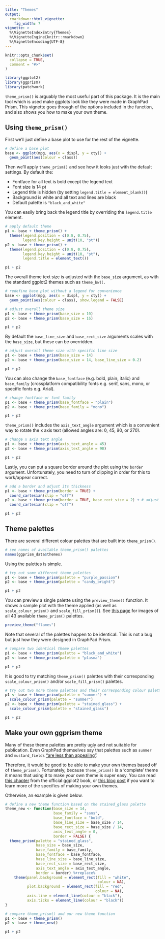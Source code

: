 ```yaml
---
title: "Themes"
output:
  rmarkdown::html_vignette:
    fig_width: 7
vignette: >
  %\VignetteIndexEntry{Themes}
  %\VignetteEngine{knitr::rmarkdown}
  %\VignetteEncoding{UTF-8}
---
```


```r
knitr::opts_chunk$set(
  collapse = TRUE,
  comment = "#>"
)
```

```r
library(ggplot2)
library(ggprism)
library(patchwork)
```

`theme_prism()` is arguably the most useful part of this package. It is the 
main tool which is used make ggplots look like they were made in GraphPad Prism.
This vignette goes through of the options included in the function, and also
shows you how to make your own theme.

## Using `theme_prism()`

First we'll just define a base plot to use for the rest of the vignette.

```r
# define a base plot
base <- ggplot(mpg, aes(x = displ, y = cty)) +
  geom_point(aes(colour = class))
```

Then we'll apply `theme_prism()` and see how it looks just with the default
settings. By default the:

- Fontface for all text is bold except the legend text
- Font size is 14 pt
- Legend title is hidden (by setting `legend.title = element_blank()`)
- Background is white and all text and lines are black
- Default palette is `"black_and_white"`

You can easily bring back the legend title by overriding the `legend.title`
element.

```r
# apply default theme
p1 <- base + theme_prism() + 
  theme(legend.position = c(0.8, 0.75),
        legend.key.height = unit(10, "pt"))
p2 <- base + theme_prism() + 
  theme(legend.position = c(0.8, 0.75),
        legend.key.height = unit(10, "pt"),
        legend.title = element_text())

p1 + p2
```

The overall theme text size is adjusted with the `base_size` 
argument, as with the standard ggplot2 themes such as `theme_bw()`. 

```r
# redefine base plot without a legend for convenience
base <- ggplot(mpg, aes(x = displ, y = cty)) +
  geom_point(aes(colour = class), show.legend = FALSE)

# adjust overall theme size
p1 <- base + theme_prism(base_size = 10)
p2 <- base + theme_prism(base_size = 16)

p1 + p2
```

By default the `base_line_size` and `base_rect_size` arguments scales with the
`base_size`, but these can be overridden.

```r
# adjust overall theme size with specific line size
p1 <- base + theme_prism(base_size = 14)
p2 <- base + theme_prism(base_size = 14, base_line_size = 0.2)

p1 + p2
```



You can also change the `base_fontface` (e.g. bold, plain, italic) and 
`base_family` (crossplatform compatibility fonts e.g. serif, sans, mono, 
or specific fonts e.g. Arial).

```r
# change fontface or font family
p1 <- base + theme_prism(base_fontface = "plain")
p2 <- base + theme_prism(base_family = "mono")

p1 + p2
```

`theme_prism()` includes the `axis_text_angle` argument which is a convenient
way to rotate the x axis text (allowed angles are: 0, 45, 90, or 270).

```r
# change x axis text angle
p1 <- base + theme_prism(axis_text_angle = 45)
p2 <- base + theme_prism(axis_text_angle = 90)

p1 + p2
```

Lastly, you can put a square border around the plot using the `border` argument.
Unfortunately, you need to turn of clipping in order for this to work/appear 
correct.

```r
# add a border and adjust its thickness
p1 <- base + theme_prism(border = TRUE) + 
  coord_cartesian(clip = "off")
p2 <- base + theme_prism(border = TRUE, base_rect_size = 2) + # adjust thickness
  coord_cartesian(clip = "off")

p1 + p2
```

## Theme palettes

There are several different colour palettes that are built into `theme_prism()`.

```r
# see names of available theme_prism() palettes
names(ggprism_data$themes)
```

Using the palettes is simple.

```r
# try out some different theme palettes
p1 <- base + theme_prism(palette = "purple_passion")
p2 <- base + theme_prism(palette = "candy_bright")

p1 + p2
```

You can preview a single palette using the `preview_theme()` function. It shows 
a sample plot with the theme applied (as well as `scale_colour_prism()` and
`scale_fill_prism()`). See 
[this page](https://csdaw.github.io/ggprism/articles/web-only/palettes.html) for
images of all 43 available `theme_prism()` palettes.

```r
preview_theme("flames")
```

Note that several of the palettes happen to be identical. This is not a bug
but just how they were designed in GraphPad Prism.

```r
# compare two identical theme palettes
p1 <- base + theme_prism(palette = "black_and_white")
p2 <- base + theme_prism(palette = "plasma")

p1 + p2
```

It is good to try matching `theme_prism()` palettes with their corresponding
`scale_colour_prism()` and/or `scale_fill_prism()` palettes.

```r
# try out two more theme palettes and their corresponding colour palettes
p1 <- base + theme_prism(palette = "summer") + 
  scale_colour_prism(palette = "summer")
p2 <- base + theme_prism(palette = "stained_glass") + 
  scale_colour_prism(palette = "stained_glass")

p1 + p2
```

## Make your own ggprism theme

Many of these theme palettes are pretty ugly and not suitable for publication.
Even GraphPad themselves say that palettes such as `summer` and `mustard_fields`
["are less than appealing"](https://www.graphpad.com/support/faq/prism-color-schemes/).

Therefore, it would be good to be able to make your own themes based off of
`theme_prism()`. Fortunately, because `theme_prism()` is a 'complete' theme it
means that using it to make your own theme is super easy. You can read 
[this chapter](https://ggplot2-book.org/extensions.html) from the official 
ggplot2 book, or 
[this blog post](https://www.r-bloggers.com/2018/09/custom-themes-in-ggplot2/)
if you want to learn more of the specifics of making your own themes.

Otherwise, an example is given below.

```r
# define a new theme function based on the stained_glass palette
theme_new <- function(base_size = 14,
                      base_family = "sans",
                      base_fontface = "bold",
                      base_line_size = base_size / 14,
                      base_rect_size = base_size / 14,
                      axis_text_angle = 0,
                      border = FALSE) {
  theme_prism(palette = "stained_glass",
              base_size = base_size,
              base_family = base_family,
              base_fontface = base_fontface,
              base_line_size = base_line_size,
              base_rect_size = base_rect_size,
              axis_text_angle = axis_text_angle,
              border = border) %+replace% 
    theme(panel.background = element_rect(fill = "white",
                                          colour = NA),
          plot.background = element_rect(fill = "red",
                                         colour = NA),
          axis.line = element_line(colour = "black"),
          axis.ticks = element_line(colour = "black"))
}
```

```r
# compare theme_prism() and our new theme function
p1 <- base + theme_prism()
p2 <- base + theme_new()

p1 + p2
```

